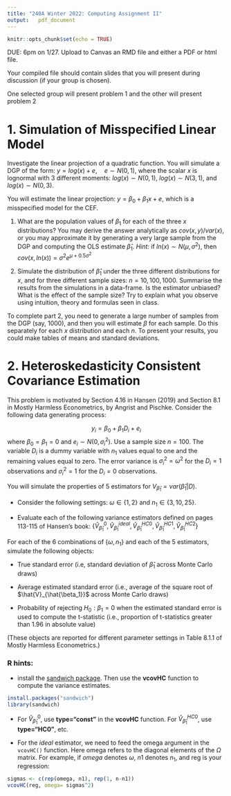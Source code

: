 ```yaml
---
title: "240A Winter 2022: Computing Assignment II"
output:   pdf_document
---
```


```r
knitr::opts_chunk$set(echo = TRUE)
```

DUE: 6pm on 1/27. Upload to Canvas an RMD file and either a PDF or html file. 

Your compiled file should contain slides that you will present during discussion (if your group is chosen). 

One selected group will present problem 1 and the other will present problem 2


# 1. Simulation of Misspecified Linear Model 

Investigate the linear projection of a quadratic function. You will simulate a DGP of the form: $y= log(x)+e, \quad e \sim N(0, 1)$, where the scalar $x$ is lognormal with 3 different moments: $log(x) \sim N(0,1)$, $log(x) \sim N(3,1)$, and $log(x) \sim N(0,3)$.

You will estimate the linear projection: $y= \beta_0 + \beta_1 x+e$, which is a misspecified model for the CEF.

1. What are the population values of $\beta_1$ for each of the three $x$ distributions? You may derive the answer analytically as $cov(x,y)/var(x)$, or you may approximate it by generating a very large sample from the DGP and computing the OLS estimate $\hat{\beta}_1$. *Hint:* if $ln(x) \sim N(\mu,\sigma^2)$, then $cov(x,ln(x)) = \sigma^2 e^{\mu + 0.5 \sigma^2}$

2. Simulate the distribution of $\hat{\beta}_1$ under the three different distributions for $x$, and for three different sample sizes: $n= 10, 100, 1000$. Summarise the results from the simulations in a data-frame. Is the estimator unbiased? What is the effect of the sample size? Try to explain what you observe using intuition, theory and formulas seen in class. 

To complete part 2, you need to generate a large number of samples from the DGP (say, 1000), and then you will estimate $\beta$ for each sample. Do this separately for each $x$ distribution and each $n$.  To present your results, you could make tables of means and standard deviations.



# 2. Heteroskedasticity Consistent Covariance Estimation

This problem is motivated by Section 4.16 in Hansen (2019) and Section 8.1 in Mostly Harmless Econometrics, by Angrist and Pischke. Consider the following data generating process:

$$ y_i = \beta_0+\beta_1D_i+e_i$$
where $\beta_0=\beta_1=0$ and $e_i \sim N(0, \sigma^2_i)$. Use a sample size $n=100$. The variable $D_i$ is a dummy variable with $n_1$ values equal to one and the remaining values equal to zero. The error variance is $\sigma^2_i=\omega^2$ for the $D_i=1$ observations and $\sigma^2_i=1$ for the $D_i=0$ observations.

You will simulate the properties of 5 estimators for $V_{\hat{\beta}_1}=var(\hat{\beta}_1|D)$. 

* Consider the following settings: $\omega \in \{1, 2\}$ and $n_1 \in \{3, 10, 25\}$.

* Evaluate each of the following variance estimators defined on pages 113-115 of Hansen's book:  $\{\hat{V}^0_{\hat{\beta}_1},  \hat{V}^{ideal}_{\hat{\beta}_1}, \hat{V}^{HC0}_{\hat{\beta}_1}, \hat{V}^{HC1}_{\hat{\beta}_1}, \hat{V}^{HC2}_{\hat{\beta}_1} \}$

For each of the 6 combinations of $\{\omega, n_1\}$ and each of the 5 estimators, simulate the following objects:

* True standard error (i.e, standard deviation of $\hat{\beta}_1$ across Monte Carlo draws)

* Average estimated standard error (i.e., average of the square root of $\hat{V}_{\hat{\beta_1}}$ across Monte Carlo draws)

* Probability of rejecting $H_0: \beta _1=0$ when the estimated standard error is used to compute the t-statistic (i.e., proportion of t-statistics greater than 1.96 in absolute value)

(These objects are reported for different parameter settings in Table 8.1.1 of Mostly Harmless Econometrics.) 


### R hints:
* install the [sandwich package](https://cran.r-project.org/web/packages/sandwich/sandwich.pdf). Then use the **vcovHC** function to compute the variance estimates.

```r
install.packages("sandwich")
library(sandwich)
```

* For $\hat{V}^0_{\hat{\beta}_1}$, use **type="const"** in the **vcovHC** function.  For $\hat{V}^{HC0}_{\hat{\beta}_1}$, use **type="HC0"**, etc.

* For the *ideal* estimator, we need to feed the omega argument in the `vcovHC()` function. Here omega refers to the diagonal elements of the $\Omega$ matrix. For example, if $omega$ denotes $\omega$, $n1$ denotes $n_1$, and reg is your regression:

```r
sigmas <- c(rep(omega, n1), rep(1, n-n1))
vcovHC(reg, omega= sigmas^2) 
```


